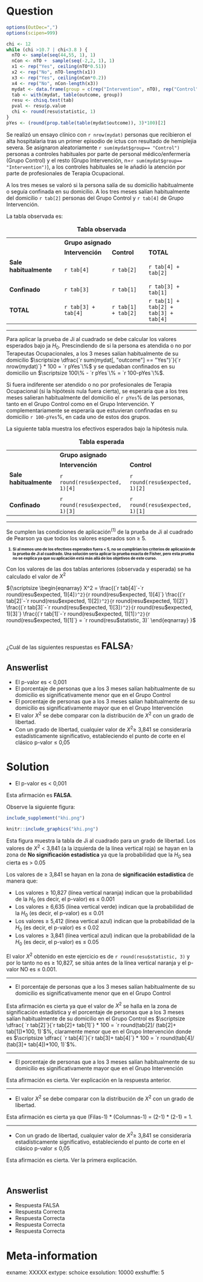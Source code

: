 Question
========
```r
options(OutDec=",")
options(scipen=999)

chi <- 12
while (chi >10.7 | chi<3.8 ) {
  nTO <- sample(seq(44,55, 1), 1)
  nCon <- nTO +  sample(seq(-2,2, 1), 1)
  x1 <- rep("Yes", ceiling(nTO*0.51))
  x2 <- rep("No", nTO-length(x1))
  x3 <- rep("Yes", ceiling(nCon*0.2))
  x4 <- rep("No", nCon-length(x3))
  mydat <- data.frame(group = c(rep("Intervention", nTO), rep("Control", nCon)), outcome = c(x1, x2, x3, x4))
  tab <- with(mydat, table(outcome, group))
  resu <- chisq.test(tab)
  pval <- resu$p.value
  chi <- round(resu$statistic, 1)
}
pYes <- (round(prop.table(table(mydat$outcome)), 3)*100)[2]

```
Se realizó un ensayo clínico con `r nrow(mydat)` personas que recibieron el alta hospitalaria tras un primer episodio de ictus con resultado de hemiplejia severa. Se asignaron aleatoriamente `r sum(mydat$group== "Control")` personas a controles habituales por parte de personal médico/enfermería (Grupo Control) y el resto (Grupo Intervención, n=`r sum(mydat$group== "Intervention")`), a los controles habituales se le añadió la atención por parte de profesionales de Terapia Ocupacional. 

A los tres meses se valoró si la persona salía de su domicilio habitualmente o seguía confinada en su domicilio. A los tres meses salían habitualmente del domicilio `r tab[2]` personas del Grupo Control y `r tab[4]` de Grupo Intervención. 

La tabla observada es:

<table> 
  <caption>**Tabla observada**</caption> 
  <tr> 
    <td>&emsp;&emsp;</td> 
    <td colspan="2">**Grupo asignado** &emsp; &emsp;</td> 
    <td>&emsp;&emsp;</td> 
  </tr> 
  <tr> 
    <td>&emsp;</td> 
    <td>**Intervención**</td>
    <td>**Control**</td>
    <td>**TOTAL**</td>
  </tr>
  <tr> 
    <td>**Sale habitualmente** &emsp;</td> 
    <td>`r tab[4]`</td>
    <td>`r tab[2]`</td>
    <td>`r tab[4] + tab[2]`</td>
  </tr>
  <tr> 
    <td>**Confinado** &emsp;</td> 
    <td>`r tab[3]`</td>
    <td>`r tab[1]`</td>
    <td>`r tab[3] + tab[1]`</td>
  </tr>
  <tr> 
    <td>**TOTAL** &emsp;</td> 
    <td>`r tab[3] + tab[4]`</td>
    <td>`r tab[1] + tab[2]`</td>
    <td>`r tab[1] + tab[2] + tab[3] + tab[4]`</td>
  </tr>
</table>

-----


Para aplicar la prueba de Ji al cuadrado se debe calcular los valores esperados bajo ja $H_0$.
Prescindiendo de si la persona es atendida o no por Terapeutas Ocupacionales, a los 3 meses salían habitualmente de su domicilio $\scriptsize \dfrac{`r sum(mydat[, "outcome"] == "Yes")`}{`r nrow(mydat)`} * 100 = `r pYes`\%$ y se quedaban confinados en su domicilio un $\scriptsize 100\% - `r pYes`\% = `r 100-pYes`\%$. 

Si fuera indiferente ser atendido o no por profesionales de Terapia Ocupacional (si la hipótesis nula fuera cierta), se esperaría que a los tres meses salieran habitualmente del domicilio el `r pYes`% de las personas, tanto en el Grupo Control como en el Grupo Intervención. Y complementariamente se esperaría que estuvieran confinadas en su domicilio  `r 100-pYes`%, en cada uno de estos dos grupos.

La siguiente tabla muestra los efectivos esperados bajo la hipótesis nula.

<table> 
  <caption>**Tabla esperada**</caption> 
  <tr> 
    <td>&emsp;&emsp;</td> 
    <td colspan="2">**Grupo asignado** &emsp; &emsp;</td> 
  </tr> 
  <tr> 
    <td>&emsp;</td> 
    <td>**Intervención**</td>
    <td>**Control**</td>
  </tr>
  <tr> 
    <td>**Sale habitualmente** &emsp;</td> 
    <td>`r round(resu$expected, 1)[4]`</td>
    <td>`r round(resu$expected, 1)[2]`</td>
  </tr>
  <tr> 
    <td>**Confinado** &emsp;</td> 
    <td>`r round(resu$expected, 1)[3]`</td>
    <td>`r round(resu$expected, 1)[1]`</td>
  </tr>
  <tr> 
</table>

-----

Se cumplen las condiciones de aplicación<sup>(1)</sup> de la prueba de Ji al cuadrado de Pearson ya que todos los valores esperados son $\geq$ 5.

<h1 style="font-size:10px;"> (1) Si al menos uno de los efectivos esperados fuera $<$ 5, no se cumplirían los criterios de aplicación de la prueba de Ji al cuadrado. Una solución sería aplicar la prueba exacta de Fisher, pero esta prueba no se explica ya que su aplicación está más allá de los objetivos de este curso.</h1>

Con los valores de las dos tablas anteriores (observada y esperada) se ha calculado el valor de $X^2$

${\scriptsize
\begin{eqnarray}
X^2 =   \frac{(`r tab[4]`-`r round(resu$expected, 1)[4]`)^2}{`r round(resu$expected, 1)[4]`} 
\frac{(`r tab[2]`-`r round(resu$expected, 1)[2]`)^2}{`r round(resu$expected, 1)[2]`} 
\frac{(`r tab[3]`-`r round(resu$expected, 1)[3]`)^2}{`r round(resu$expected, 1)[3]`}  
\frac{(`r tab[1]`-`r round(resu$expected, 1)[1]`)^2}{`r round(resu$expected, 1)[1]`}  
= `r round(resu$statistic, 3)` 
\end{eqnarray}
}$

<br>

¿Cuál de las siguientes respuestas es <font size="5">**FALSA**</font>?

Answerlist
----------
* El p-valor es $<$ 0,001
* El porcentaje de personas que a los 3 meses salían habitualmente de su domicilio es significativamente menor que en el Grupo Control
* El porcentaje de personas que a los 3 meses salían habitualmente de su domicilio es significativamente mayor que en el Grupo Intervención
* El valor $X^2$ se debe comparar con la distribución de $X^2$ con un grado de libertad.
* Con un grado de libertad, cualquier valor de $X^2 \geq$ 3,841 se consideraría estadísticamente significativo, estableciendo el punto de corte en el clásico p-valor $\leq$ 0,05


Solution
========
* El p-valor es $<$ 0,001

Esta afirmación es **FALSA**.

Observe la siguiente figura:

```r
include_supplement("khi.png")
```

```r
knitr::include_graphics("khi.png")
```
 
Esta figura muestra la tabla de Ji al cuadrado para un grado de libertad. Los valores de $X^2$ $<$ 3,841 (a la izquierda de la línea vertical roja) se hayan en la zona de **No significación estadística** ya que la probabilidad que la $H_0$ sea cierta es $>$ 0.05

Los valores de $\geq$ 3,841 se hayan en la zona de **significación estadística** de manera que:

* Los valores $\geq$ 10,827 (línea vertical naranja) indican que la probabilidad de la $H_0$ (es decir, el p-valor) es $\leq$ 0.001
* Los valores $\geq$ 6,635 (línea vertical verde) indican que la probabilidad de la $H_0$ (es decir, el p-valor) es $\leq$ 0.01
* Los valores $\geq$ 5,412 (línea vertical azul) indican que la probabilidad de la $H_0$ (es decir, el p-valor) es $\leq$ 0.02
* Los valores $\geq$ 3,841 (línea vertical azul) indican que la probabilidad de la $H_0$ (es decir, el p-valor) es $\leq$ 0.05

El valor $X^2$ obtenido en este ejercicio es de `r round(resu$statistic, 3)`  y por lo tanto no es $\geq$ 10,827, se sitúa antes de la línea vertical naranja y el p-valor NO es $\leq$ 0.001. 

-----

* El porcentaje de personas que a los 3 meses salían habitualmente de su domicilio es significativamente menor que en el Grupo Control

Esta afirmación es cierta ya que el valor de $X^2$ se halla en la zona de significación estadística y el porcentaje de personas que a los 3 meses salían habitualmente de su domicilio en el Grupo Control es  $\scriptsize \dfrac{ `r tab[2]`}{`r tab[2]+ tab[1]`} * 100 = `r round(tab[2]/ (tab[2]+ tab[1])*100, 1)`$%, claramente menor que en el Grupo Intervención donde es $\scriptsize \dfrac{ `r tab[4]`}{`r tab[3]+ tab[4]`} * 100 = `r round(tab[4]/ (tab[3]+ tab[4])*100, 1)`$%.

-----

* El porcentaje de personas que a los 3 meses salían habitualmente de su domicilio es significativamente mayor que en el Grupo Intervención

Esta afirmación es cierta. Ver explicación en la respuesta anterior.

-----

* El valor $X^2$ se debe comparar con la distribución de $X^2$ con un grado de libertad.

Esta afirmación es cierta ya que (Filas-1) * (Columnas-1) = (2-1) * (2-1) = 1.

-----

* Con un grado de libertad, cualquier valor de $X^2 \geq$ 3,841 se consideraría estadísticamente significativo, estableciendo el punto de corte en el clásico p-valor $\leq$ 0,05

Esta afirmación es cierta. Ver la primera explicación.


<br>


Answerlist
----------
* Respuesta FALSA
* Respuesta Correcta
* Respuesta Correcta
* Respuesta Correcta
* Respuesta Correcta



Meta-information
================
exname: XXXXX
extype: schoice
exsolution: 10000
exshuffle: 5
